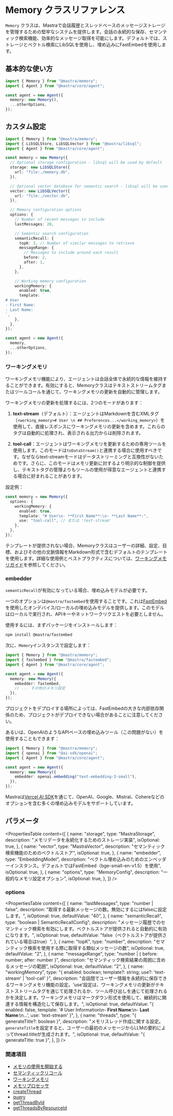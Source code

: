 # Memory クラスリファレンス

`Memory` クラスは、Mastraで会話履歴とスレッドベースのメッセージストレージを管理するための堅牢なシステムを提供します。会話の永続的な保存、セマンティック検索機能、効率的なメッセージ取得を可能にします。デフォルトでは、ストレージとベクトル検索にLibSQLを使用し、埋め込みにFastEmbedを使用します。

## 基本的な使い方

```typescript copy showLineNumbers
import { Memory } from "@mastra/memory";
import { Agent } from "@mastra/core/agent";

const agent = new Agent({
  memory: new Memory(),
  ...otherOptions,
});
```

## カスタム設定

```typescript copy showLineNumbers
import { Memory } from "@mastra/memory";
import { LibSQLStore, LibSQLVector } from "@mastra/libsql";
import { Agent } from "@mastra/core/agent";

const memory = new Memory({
  // Optional storage configuration - libsql will be used by default
  storage: new LibSQLStore({
    url: "file:./memory.db",
  }),

  // Optional vector database for semantic search - libsql will be used by default
  vector: new LibSQLVector({
    url: "file:./vector.db",
  }),

  // Memory configuration options
  options: {
    // Number of recent messages to include
    lastMessages: 20,

    // Semantic search configuration
    semanticRecall: {
      topK: 3, // Number of similar messages to retrieve
      messageRange: {
        // Messages to include around each result
        before: 2,
        after: 1,
      },
    },

    // Working memory configuration
    workingMemory: {
      enabled: true,
      template: `
# User
- First Name:
- Last Name:
`,
    },
  },
});

const agent = new Agent({
  memory,
  ...otherOptions,
});
```

### ワーキングメモリ

ワーキングメモリ機能により、エージェントは会話全体で永続的な情報を維持することができます。有効にすると、Memoryクラスはテキストストリームタグまたはツールコールを通じて、ワーキングメモリの更新を自動的に管理します。

ワーキングメモリの更新を処理するには、2つのモードがあります：

1. **text-stream**（デフォルト）：エージェントはMarkdownを含むXMLタグ（`<working_memory># User \n ## Preferences...</working_memory>`）を使用して、直接レスポンスにワーキングメモリの更新を含めます。これらのタグは自動的に処理され、表示される出力からは削除されます。

2. **tool-call**：エージェントはワーキングメモリを更新するための専用ツールを使用します。このモードは`toDataStream()`と連携する場合に使用すべきです。なぜならtext-streamモードはデータストリーミングと互換性がないためです。さらに、このモードはメモリ更新に対するより明示的な制御を提供し、テキストタグの管理よりもツールの使用が得意なエージェントと連携する場合に好まれることがあります。

設定例：

```typescript copy showLineNumbers
const memory = new Memory({
  options: {
    workingMemory: {
      enabled: true,
      template: "# User\n- **First Name**:\n- **Last Name**:",
      use: "tool-call", // または 'text-stream'
    },
  },
});
```

テンプレートが提供されない場合、Memoryクラスはユーザーの詳細、設定、目標、およびその他の文脈情報をMarkdown形式で含むデフォルトのテンプレートを使用します。詳細な使用例とベストプラクティスについては、[ワーキングメモリガイド](/docs/memory/working-memory.mdx#designing-effective-templates)を参照してください。

### embedder

`semanticRecall`が有効になっている場合、埋め込みモデルが必要です。

一つのオプションは`@mastra/fastembed`を使用することです。これは[FastEmbed](https://github.com/Anush008/fastembed-js)を使用したオンデバイス/ローカルの埋め込みモデルを提供します。このモデルはローカルで実行され、APIキーやネットワークリクエストを必要としません。

使用するには、まずパッケージをインストールします：

```bash npm2yarn copy
npm install @mastra/fastembed
```

次に、`Memory`インスタンスで設定します：

```typescript {2,7}
import { Memory } from "@mastra/memory";
import { fastembed } from "@mastra/fastembed";
import { Agent } from "@mastra/core/agent";

const agent = new Agent({
  memory: new Memory({
    embedder: fastembed,
    // ... その他のメモリ設定
  }),
});
```

プロジェクトをデプロイする場所によっては、FastEmbedの大きな内部依存関係のため、プロジェクトがデプロイできない場合があることに注意してください。

あるいは、OpenAIのようなAPIベースの埋め込みツール（この問題がない）を使用することもできます：

```typescript {2,7}
import { Memory } from "@mastra/memory";
import { openai } from "@ai-sdk/openai";
import { Agent } from "@mastra/core/agent";

const agent = new Agent({
  memory: new Memory({
    embedder: openai.embedding("text-embedding-3-small"),
  }),
});
```

Mastraは[Vercel AI SDK](https://sdk.vercel.ai/docs/ai-sdk-core/embeddings)を通じて、OpenAI、Google、Mistral、Cohereなどのオプションを含む多くの埋め込みモデルをサポートしています。

## パラメータ

<PropertiesTable
  content={[
    {
      name: "storage",
      type: "MastraStorage",
      description: "メモリデータを永続化するためのストレージ実装",
      isOptional: true,
    },
    {
      name: "vector",
      type: "MastraVector",
      description: "セマンティック検索機能のためのベクトルストア",
      isOptional: true,
    },
    {
      name: "embedder",
      type: "EmbeddingModel",
      description:
        "ベクトル埋め込みのためのエンベッダーインスタンス。デフォルトではFastEmbed（bge-small-en-v1.5）を使用",
      isOptional: true,
    },
    {
      name: "options",
      type: "MemoryConfig",
      description: "一般的なメモリ設定オプション",
      isOptional: true,
    },
  ]}
/>

### options

<PropertiesTable
  content={[
    {
      name: "lastMessages",
      type: "number | false",
      description:
        "取得する最新メッセージの数。無効にするにはfalseに設定します。",
      isOptional: true,
      defaultValue: "40",
    },
    {
      name: "semanticRecall",
      type: "boolean | SemanticRecallConfig",
      description:
        "メッセージ履歴でのセマンティック検索を有効にします。ベクトルストアが提供されると自動的に有効になります。",
      isOptional: true,
      defaultValue: "false（ベクトルストアが提供されている場合はtrue）",
    },
    {
      name: "topK",
      type: "number",
      description: "セマンティック検索を使用する際に取得する類似メッセージの数",
      isOptional: true,
      defaultValue: "2",
    },
    {
      name: "messageRange",
      type: "number | { before: number; after: number }",
      description: "セマンティック検索結果の周囲に含めるメッセージの範囲",
      isOptional: true,
      defaultValue: "2",
    },
    {
      name: "workingMemory",
      type: "{ enabled: boolean; template?: string; use?: 'text-stream' | 'tool-call' }",
      description:
        "会話間でユーザー情報を永続的に保存できるワーキングメモリ機能の設定。'use'設定は、ワーキングメモリの更新がテキストストリームタグを通じて処理されるか、ツール呼び出しを通じて処理されるかを決定します。ワーキングメモリはマークダウン形式を使用して、継続的に関連する情報を構造化して保存します。",
      isOptional: true,
      defaultValue:
        "{ enabled: false, template: '# User Information\\n- **First Name**:\\n- **Last Name**:\\n...', use: 'text-stream' }",
    },
    {
      name: "threads",
      type: "{ generateTitle?: boolean }",
      description:
        "メモリスレッド作成に関する設定。`generateTitle`を設定すると、ユーザーの最初のメッセージからLLMの要約によってthread.titleが生成されます。",
      isOptional: true,
      defaultValue: "{ generateTitle: true }",
    },
  ]}
/>

### 関連項目

- [メモリの使用を開始する](/docs/memory/overview.mdx)
- [セマンティックリコール](/docs/memory/semantic-recall.mdx)
- [ワーキングメモリ](/docs/memory/working-memory.mdx)
- [メモリプロセッサ](/docs/memory/memory-processors.mdx)
- [createThread](/reference/memory/createThread.mdx)
- [query](/reference/memory/query.mdx)
- [getThreadById](/reference/memory/getThreadById.mdx)
- [getThreadsByResourceId](/reference/memory/getThreadsByResourceId.mdx)
